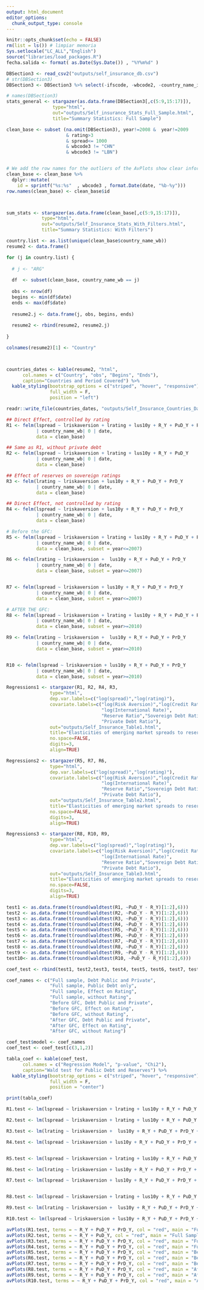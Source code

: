 ```yaml
---
output: html_document
editor_options: 
  chunk_output_type: console
---
```


```r
knitr::opts_chunk$set(echo = FALSE)
rm(list = ls()) # limpiar memoria
Sys.setlocale("LC_ALL","English")
source("libraries/load_packages.R")
fecha.salida <- format( as.Date(Sys.Date()) , "%Y%m%d" )
```




```r
DBSection3 <- read_csv2("outputs/self_insurance_db.csv")
# str(DBSection3)
DBSection3 <- DBSection3 %>% select(-ifscode, -wbcode2, -country_name_ifs)
```



```r
# names(DBSection3)
stats_general <- stargazer(as.data.frame(DBSection3[,c(5:9,15:17)]),
                 type="html",
                 out="outputs/Self_insurance_Stats_Full_Sample.html",
                 title="Summary Statistics: Full Sample")
```




```r

clean_base <- subset (na.omit(DBSection3), year!=2008 &  year!=2009 
                      & rating>3
                      & spread<= 1000
                      & wbcode3 != "CHN"
                      & wbcode3 != "LBN")


# We add the row names for the outliers of the AvPlots show clear information
clean_base <- clean_base %>%
  dplyr::mutate(
    id = sprintf("%s:%s"  , wbcode3 , format.Date(date, "%b-%y")))
row.names(clean_base) <- clean_base$id  



sum_stats <- stargazer(as.data.frame(clean_base[,c(5:9,15:17)]),
             type="html",
             out="outputs/Self_Insurance_Stats_With_Filters.html",
             title="Summary Statistics: With Filters")

```




```r
country.list <- as.list(unique(clean_base$country_name_wb))
resume2 <- data.frame()

for (j in country.list) {
  
  # j <- "ARG"
  
  df  <- subset(clean_base, country_name_wb == j)
  
  obs <- nrow(df)
  begins <- min(df$date)
  ends <- max(df$date)
  
  resume2.j <- data.frame(j, obs, begins, ends)
  
  resume2 <- rbind(resume2, resume2.j)
  
}

colnames(resume2)[1] <- "Country"



countries_dates <- kable(resume2, "html",
      col.names = c("Country", "obs", "Begins", "Ends"),
      caption="Countries and Period Covered") %>%
  kable_styling(bootstrap_options = c("striped", "hover", "responsive"),
                full_width = F,
                position = "left")

readr::write_file(countries_dates, "outputs/Self_Insurance_Countries_Dates.html")
```




```r

## Direct Effect, controlled by rating
R1 <- felm(lspread ~ lriskaversion + lrating + lus10y + R_Y + PuD_Y + PrD_Y
           | country_name_wb| 0 | date,
           data = clean_base)

## Same as R1, without private debt
R2 <- felm(lspread ~ lriskaversion + lrating + lus10y + R_Y + PuD_Y 
           | country_name_wb| 0 | date,
           data = clean_base)

## Effect of reserves on sovereign ratings
R3 <- felm(lrating ~ lriskaversion + lus10y + R_Y + PuD_Y + PrD_Y
           | country_name_wb| 0 | date,
           data = clean_base)

## Direct Effect, not controlled by rating
R4 <- felm(lspread ~ lriskaversion + lus10y + R_Y + PuD_Y + PrD_Y
           | country_name_wb| 0 | date,
           data = clean_base)
```


```r
# Before the GFC:
R5 <- felm(lspread ~ lriskaversion + lrating + lus10y + R_Y + PuD_Y + PrD_Y
           | country_name_wb| 0 | date,
           data = clean_base, subset = year<=2007)

R6 <- felm(lrating ~ lriskaversion +  lus10y + R_Y + PuD_Y + PrD_Y
           | country_name_wb| 0 | date,
           data = clean_base, subset = year<=2007)


R7 <- felm(lspread ~ lriskaversion + lus10y + R_Y + PuD_Y + PrD_Y
           | country_name_wb| 0 | date,
           data = clean_base, subset = year<=2007)

```


```r
# AFTER THE GFC:
R8 <- felm(lspread ~ lriskaversion + lrating + lus10y + R_Y + PuD_Y + PrD_Y
           | country_name_wb| 0 | date,
           data = clean_base, subset = year>=2010)

R9 <- felm(lrating ~ lriskaversion +  lus10y + R_Y + PuD_Y + PrD_Y
           | country_name_wb| 0 | date,
           data = clean_base, subset = year>=2010)


R10 <- felm(lspread ~ lriskaversion + lus10y + R_Y + PuD_Y + PrD_Y
           | country_name_wb| 0 | date,
           data = clean_base, subset = year>=2010)
```


```r

Regressions1 <- stargazer(R1, R2, R4, R3,
                type="html",
                dep.var.labels=c("log(spread)","log(rating)"),
                covariate.labels=c("log(Risk Aversion)","log(Credit Rating)",
                                   "log(International Rate)",
                                   "Reserve Ratio","Sovereign Debt Ratio",
                                   "Private Debt Ratio"),
                out="outputs/Self_Insurance_Table1.html",
                title="Elasticities of emerging market spreads to reserves and debt stocks: full sample",
                no.space=FALSE,
                digits=3,
                align=TRUE)
```


```r

Regressions2 <- stargazer(R5, R7, R6,
                type="html",
                dep.var.labels=c("log(spread)","log(rating)"),
                covariate.labels=c("log(Risk Aversion)","log(Credit Rating)",
                                   "log(International Rate)",
                                   "Reserve Ratio","Sovereign Debt Ratio",
                                   "Private Debt Ratio"),
                out="outputs/Self_Insurance_Table2.html",
                title="Elasticities of emerging market spreads to reserves and debt stocks: Before International Financial Crisis",
                no.space=FALSE,
                digits=3,
                align=TRUE)
```


```r

Regressions3 <- stargazer(R8, R10, R9,
                type="html",
                dep.var.labels=c("log(spread)","log(rating)"),
                covariate.labels=c("log(Risk Aversion)","log(Credit Rating)",
                                   "log(International Rate)",
                                   "Reserve Ratio","Sovereign Debt Ratio",
                                   "Private Debt Ratio"),
                out="outputs/Self_Insurance_Table3.html",
                title="Elasticities of emerging market spreads to reserves and debt stocks: After International Financial Crisis",
                no.space=FALSE,
                digits=3,
                align=TRUE)
```


```r

test1 <- as.data.frame(t(round(waldtest(R1, ~PuD_Y - R_Y)[1:2],6)))
test2 <- as.data.frame(t(round(waldtest(R2, ~PuD_Y - R_Y)[1:2],6)))
test3 <- as.data.frame(t(round(waldtest(R3, ~PuD_Y - R_Y)[1:2],6)))
test4 <- as.data.frame(t(round(waldtest(R4, ~PuD_Y - R_Y)[1:2],6)))
test5 <- as.data.frame(t(round(waldtest(R5, ~PuD_Y - R_Y)[1:2],6)))
test6 <- as.data.frame(t(round(waldtest(R6, ~PuD_Y - R_Y)[1:2],6)))
test7 <- as.data.frame(t(round(waldtest(R7, ~PuD_Y - R_Y)[1:2],6)))
test8 <- as.data.frame(t(round(waldtest(R8, ~PuD_Y - R_Y)[1:2],6)))
test9 <- as.data.frame(t(round(waldtest(R9, ~PuD_Y - R_Y)[1:2],6)))
test10<- as.data.frame(t(round(waldtest(R10, ~PuD_Y - R_Y)[1:2],6)))

coef_test <- rbind(test1, test2,test3, test4, test5, test6, test7, test8,test9, test10)

coef_names <- c("Full sample, Debt Public and Private",
                "Full sample, Public Debt only",
                "Full sample, Effect on Rating",
                "Full sample, without Rating",
                "Before GFC, Debt Public and Private",
                "Before GFC, Effect on Rating",
                "Before GFC, without Rating",
                "After GFC, Debt Public and Private",
                "After GFC, Effect on Rating",
                "After GFC, without Rating")

coef_test$model <- coef_names
coef_test <- coef_test[c(3,1,2)]

tabla_coef <- kable(coef_test,
      col.names = c("Regression Model", "p-value", "Chi2"),
      caption="Wald test for Public Debt and Reserves") %>%
  kable_styling(bootstrap_options = c("striped", "hover", "responsive"),
                full_width = F,
                position = "center")

print(tabla_coef)

```





```r

R1.test <- lm(lspread ~ lriskaversion + lrating + lus10y + R_Y + PuD_Y + PrD_Y + country_name_wb, data = clean_base)

R2.test <- lm(lspread ~ lriskaversion + lrating + lus10y + R_Y + PuD_Y + country_name_wb , data = clean_base)

R3.test <- lm(lrating ~ lriskaversion +  lus10y + R_Y + PuD_Y + PrD_Y + country_name_wb , data = clean_base)

R4.test <- lm(lspread ~ lriskaversion + lus10y + R_Y + PuD_Y + PrD_Y + country_name_wb , data = clean_base)


R5.test <- lm(lspread ~ lriskaversion + lrating + lus10y + R_Y + PuD_Y + PrD_Y + country_name_wb , data = clean_base, subset = year<=2007)

R6.test <- lm(lrating ~ lriskaversion + lus10y + R_Y + PuD_Y + PrD_Y +  country_name_wb , data = clean_base, subset = year<=2007)

R7.test <- lm(lspread ~ lriskaversion + lus10y + R_Y + PuD_Y + PrD_Y + country_name_wb , data = clean_base, subset = year<=2007)


R8.test <- lm(lspread ~ lriskaversion + lrating + lus10y + R_Y + PuD_Y + PrD_Y + country_name_wb , data = clean_base, subset = year>=2010)

R9.test <- lm(lrating ~ lriskaversion +  lus10y + R_Y + PuD_Y + PrD_Y + country_name_wb, data = clean_base, subset = year>=2010)

R10.test <- lm(lspread ~ lriskaversion + lus10y + R_Y + PuD_Y + PrD_Y + country_name_wb , data = clean_base, subset = year>=2010)

avPlots(R1.test, terms = ~ R_Y + PuD_Y + PrD_Y, col = "red", main = "Full Sample, Debt private and public")
avPlots(R2.test, terms = ~ R_Y + PuD_Y, col = "red", main = "Full Sample, public debt only")
avPlots(R3.test, terms = ~ R_Y + PuD_Y + PrD_Y, col = "red", main = "Full sample, Effect on Rating")
avPlots(R4.test, terms = ~ R_Y + PuD_Y + PrD_Y, col = "red", main = "Full sample, without Rating")
avPlots(R5.test, terms = ~ R_Y + PuD_Y + PrD_Y, col = "red", main = "Before IFC, Debt Public and Private")
avPlots(R6.test, terms = ~ R_Y + PuD_Y + PrD_Y, col = "red", main = "Before IFC, Effect on Rating")
avPlots(R7.test, terms = ~ R_Y + PuD_Y + PrD_Y, col = "red", main = "Before IFC, without Rating")
avPlots(R8.test, terms = ~ R_Y + PuD_Y + PrD_Y, col = "red", main = "After IFC, Debt Public and Private")
avPlots(R9.test, terms = ~ R_Y + PuD_Y + PrD_Y, col = "red", main = "After IFC, Effect on Rating")
avPlots(R10.test, terms = ~ R_Y + PuD_Y + PrD_Y, col = "red", main = "After IFC, without Rating")

```





